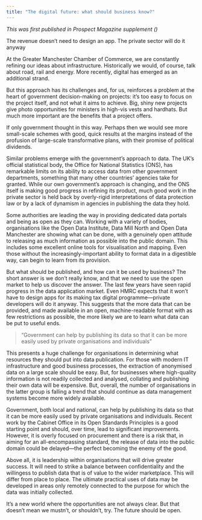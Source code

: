 ```yaml
---
title: "The digital future: what should business know?"
---
```


_This was first published in Prospect Magazine supplement ()_

The revenue doesn’t need to design an app. The private sector will do it anyway

At the Greater Manchester Chamber of Commerce, we are constantly refining our ideas about infrastructure. Historically we would, of course, talk about road, rail and energy. More recently, digital has emerged as an additional strand.

But this approach has its challenges and, for us, reinforces a problem at the heart of government decision-making on projects: it’s too easy to focus on the project itself, and not what it aims to achieve. Big, shiny new projects give photo opportunities for ministers in high-vis vests and hardhats. But much more important are the benefits that a project offers.

If only government thought in this way. Perhaps then we would see more small-scale schemes with good, quick results at the margins instead of the profusion of large-scale transformative plans, with their promise of political dividends.

Similar problems emerge with the government’s approach to data. The UK’s official statistical body, the Office for National Statistics (ONS), has remarkable limits on its ability to access data from other government departments, something that many other countries’ agencies take for granted. While our own government’s approach is changing, and the ONS itself is making good progress in refining its product, much good work in the private sector is held back by overly-rigid interpretations of data protection law or by a lack of dynamism in agencies in publishing the data they hold.

Some authorities are leading the way in providing dedicated data portals and being as open as they can. Working with a variety of bodies, organisations like the Open Data Institute, Data Mill North and Open Data Manchester are showing what can be done, with a genuinely open attitude to releasing as much information as possible into the public domain. This includes some excellent online tools for visualisation and mapping. Even those without the increasingly-important ability to format data in a digestible way, can begin to learn from its provision.

But what should be published, and how can it be used by business? The short answer is we don’t really know, and that we need to use the open market to help us discover the answer. The last few years have seen rapid progress in the data application market. Even HMRC expects that it won’t have to design apps for its making tax digital programme—private developers will do it anyway. This suggests that the more data that can be provided, and made available in an open, machine-readable format with as few restrictions as possible, the more likely we are to learn what data can be put to useful ends.

> “Government can help by publishing its data so that it can be more easily used by private organisations and individuals”

This presents a huge challenge for organisations in determining what resources they should put into data publication. For those with modern IT infrastructure and good business processes, the extraction of anonymised data on a large scale should be easy. But, for businesses where high-quality information is not readily collected and analysed, collating and publishing their own data will be expensive. But, overall, the number of organisations in the latter group is falling a trend that should continue as data management systems become more widely available.

Government, both local and national, can help by publishing its data so that it can be more easily used by private organisations and individuals. Recent work by the Cabinet Office in its Open Standards Principles is a good starting point and should, over time, lead to significant improvements. However, it is overly focused on procurement and there is a risk that, in aiming for an all-encompassing standard, the release of data into the public domain could be delayed—the perfect becoming the enemy of the good.

Above all, it is leadership within organisations that will drive greater success. It will need to strike a balance between confidentiality and the willingess to publish data that is of value to the wider marketplace. This will differ from place to place. The ultimate practical uses of data may be developed in areas only remotely connected to the purpose for which the data was initially collected.

It’s a new world where the opportunities are not always clear. But that doesn’t mean we mustn’t, or shouldn’t, try. The future should be open.